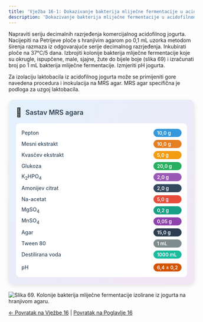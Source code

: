 ```yaml
---
title: 'Vježba 16-1: Dokazivanje bakterija mliječne fermentacije u acidofilnom jogurtu'
description: 'Dokazivanje bakterija mliječne fermentacije u acidofilnom jogurtu'
---
```


Napraviti seriju decimalnih razrjeđenja komercijalnog acidofilnog jogurta. Nacijepiti na Petrijeve ploče s hranjivim agarom po 0,1 mL uzorka metodom širenja razmaza iz odgovarajuće serije decimalnog razrjeđenja. Inkubirati ploče na 37°C/5 dana. Izbrojiti kolonije bakterija mliječne fermentacije koje su okrugle, ispupčene, male, sjajne, žute do bijele boje (slika 69) i izračunati broj po 1 mL bakterija mliječne fermentacije. Izmjeriti pH jogurta.

Za izolaciju laktobacila iz acidofilnog jogurta može se primijeniti gore navedena procedura i inokulacija na MRS agar. MRS agar specifična je podloga za uzgoj laktobacila.

<div style="max-width: 520px; background: linear-gradient(135deg, #e3f2fd 0%, #f3e5f5 100%); border-radius: 15px; padding: 20px; box-shadow: 0 4px 12px rgba(0,0,0,0.1); margin: 20px auto;">
  <div style="display: flex; align-items: center; margin-bottom: 15px;">
    <span style="font-size: 24px; margin-right: 10px;">🧫</span>
    <h3 style="margin: 0; color: #2c3e50; font-weight: 600; font-size: 18px;">Sastav MRS agara</h3>
  </div>
  <div style="background: white; border-radius: 10px; padding: 15px;">
    <div style="display: grid; grid-template-columns: minmax(0, 1fr) auto; gap: 8px 15px; align-items: center;">
      <span style="font-weight: 500; color: #34495e; font-size: 14px;">Pepton</span>
      <span style="background: #3498db; color: white; padding: 3px 10px; border-radius: 15px; font-size: 13px; font-weight: 600;">10,0 g</span>
      <span style="font-weight: 500; color: #34495e; font-size: 14px;">Mesni ekstrakt</span>
      <span style="background: #e67e22; color: white; padding: 3px 10px; border-radius: 15px; font-size: 13px; font-weight: 600;">10,0 g</span>
      <span style="font-weight: 500; color: #34495e; font-size: 14px;">Kvasčev ekstrakt</span>
      <span style="background: #f39c12; color: white; padding: 3px 10px; border-radius: 15px; font-size: 13px; font-weight: 600;">5,0 g</span>
      <span style="font-weight: 500; color: #34495e; font-size: 14px;">Glukoza</span>
      <span style="background: #27ae60; color: white; padding: 3px 10px; border-radius: 15px; font-size: 13px; font-weight: 600;">20,0 g</span>
      <span style="font-weight: 500; color: #34495e; font-size: 14px;">K<sub>2</sub>HPO<sub>4</sub></span>
      <span style="background: #9b59b6; color: white; padding: 3px 10px; border-radius: 15px; font-size: 13px; font-weight: 600;">2,0 g</span>
      <span style="font-weight: 500; color: #34495e; font-size: 14px;">Amonijev citrat</span>
      <span style="background: #34495e; color: white; padding: 3px 10px; border-radius: 15px; font-size: 13px; font-weight: 600;">2,0 g</span>
      <span style="font-weight: 500; color: #34495e; font-size: 14px;">Na-acetat</span>
      <span style="background: #e74c3c; color: white; padding: 3px 10px; border-radius: 15px; font-size: 13px; font-weight: 600;">5,0 g</span>
      <span style="font-weight: 500; color: #34495e; font-size: 14px;">MgSO<sub>4</sub></span>
      <span style="background: #16a085; color: white; padding: 3px 10px; border-radius: 15px; font-size: 13px; font-weight: 600;">0,2 g</span>
      <span style="font-weight: 500; color: #34495e; font-size: 14px;">MnSO<sub>4</sub></span>
      <span style="background: #8e44ad; color: white; padding: 3px 10px; border-radius: 15px; font-size: 13px; font-weight: 600;">0,05 g</span>
      <span style="font-weight: 500; color: #34495e; font-size: 14px;">Agar</span>
      <span style="background: #2c3e50; color: white; padding: 3px 10px; border-radius: 15px; font-size: 13px; font-weight: 600;">15,0 g</span>
      <span style="font-weight: 500; color: #34495e; font-size: 14px;">Tween 80</span>
      <span style="background: #7f8c8d; color: white; padding: 3px 10px; border-radius: 15px; font-size: 13px; font-weight: 600;">1 mL</span>
      <span style="font-weight: 500; color: #34495e; font-size: 14px;">Destilirana voda</span>
      <span style="background: #1abc9c; color: white; padding: 3px 10px; border-radius: 15px; font-size: 13px; font-weight: 600;">1000 mL</span>
      <span style="font-weight: 500; color: #34495e; font-size: 14px; padding-top: 5px;">pH</span>
      <span style="background: #d35400; color: white; padding: 3px 10px; border-radius: 15px; font-size: 13px; font-weight: 600; margin-top: 5px;">6,4 ± 0,2</span>
    </div>
  </div>
</div>

![Slika 69. Kolonije bakterija mliječne fermentacije izolirane iz jogurta na hranjivom agaru.](/images/slika69.jpg)

[← Povratak na Vježbe 16](../vjezbe-16) | [Povratak na Poglavlje 16](/poglavlje-16/)
